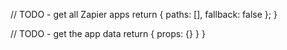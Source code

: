   // TODO - get all Zapier apps
  return {
    paths: [],
    fallback: false
  };
}

  // TODO - get the app data
  return {
    props: {}
  }
}